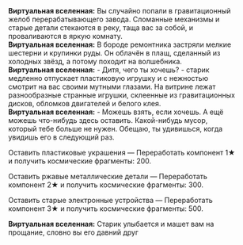 {{Диалог Начало}}
:'''Виртуальная вселенная:''' Вы случайно попали в гравитационный желоб перерабатывающего завода. Сломанные механизмы и старые детали стекаются в реку, таща вас за собой, и проваливаются в яркую комнату.
:'''Виртуальная вселенная:''' В бороде ремонтника застряли мелкие шестерни и крупинки руды. Он облачён в плащ, сделанный из холодных звёзд, а потому походит на волшебника.
:'''Виртуальная вселенная:''' - Дитя, чего ты хочешь? - старик медленно отпускает пластиковую игрушку и с нежностью смотрит на вас своими мутными глазами. На витрине лежат разнообразные странные игрушки, склеенные из гравитационных дисков, обломков двигателей и белого клея.
:'''Виртуальная вселенная:''' - Можешь взять, если хочешь. А ещё можешь что-нибудь здесь оставить. Какой-нибудь мусор, который тебе больше не нужен. Обещаю, ты удивишься, когда увидишь его в следующий раз.
:{{Диалог|Звезда}} Оставить пластиковые украшения &mdash; Переработать компонент 1★ и получить космические фрагменты: 200.
:{{Диалог|Звезда}} Оставить ржавые металлические детали &mdash; Переработать компонент 2★ и получить космические фрагменты: 300.
:{{Диалог|Звезда}} Оставить старые электронные устройства &mdash; Переработать компонент 3★ и получить космические фрагменты: 500.
:'''Виртуальная вселенная:''' Старик улыбается и машет вам на прощание, словно вы его давний друг
{{Диалог Конец}}